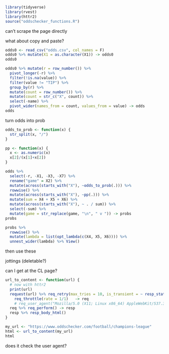 ```r
library(tidyverse)
library(rvest)
library(httr2)
source("oddschecker_functions.R")
```

can't scrape the page directly  

what about copy and paste?

```r
odds0 <- read_csv("odds.csv", col_names = F)
odds0 %>% mutate(X1 = as.character(X1)) -> odds0
odds0
```


```r
odds0 %>% mutate(r = row_number()) %>% 
  pivot_longer(-r) %>% 
  filter(!is.na(value)) %>% 
  filter(value != "TIP") %>% 
  group_by(r) %>% 
  mutate(count = row_number()) %>% 
  mutate(count = str_c("X", count)) %>% 
  select(-name) %>% 
  pivot_wider(names_from = count, values_from = value) -> odds
odds
```

turn odds into prob

```r
odds_to_prob <- function(x) {
  str_split(x, "/")
}
```

```r
pp <- function(x) {
  x <- as.numeric(x)
  x[2]/(x[1]+x[2])
}
```




```r
odds %>% 
  select(-r, -X1, -X3, -X7) %>% 
  rename("game" = X2) %>%
  mutate(across(starts_with("X"), ~odds_to_prob(.))) %>% 
  rowwise() %>% 
  mutate(across(starts_with("X"), ~pp(.))) %>% 
  mutate(sum = X4 + X5 + X6) %>% 
  mutate(across(starts_with("X"), ~ . / sum)) %>% 
  select(-sum) %>% 
  mutate(game = str_replace(game, "\n", " v ")) -> probs
probs
```

```r
probs %>% 
  rowwise() %>% 
  mutate(lambda = list(opt_lambda(c(X4, X5, X6)))) %>% 
  unnest_wider(lambda) %>% View()
```

then use these




jottings (deletable?)

can I get at the CL page?

```r
url_to_content <- function(url) {
  # now with httr2
  print(url)
  request(url) %>% req_retry(max_tries = 10, is_transient = ~ resp_status(.x) %in% c(429, 500, 503)) %>% 
    req_throttle(rate = 1/1)   -> req
    # req_user_agent("Mozilla/5.0 (X11; Linux x86_64) AppleWebKit/537.36 (KHTML, like Gecko) Chrome/94.0.4606.81 Safari/537.36") 
  req %>% req_perform() -> resp
  resp %>% resp_body_html()
}
```


```r
my_url <- "https://www.oddschecker.com/football/champions-league"
html <- url_to_content(my_url)
html
```

does it check the user agent?
